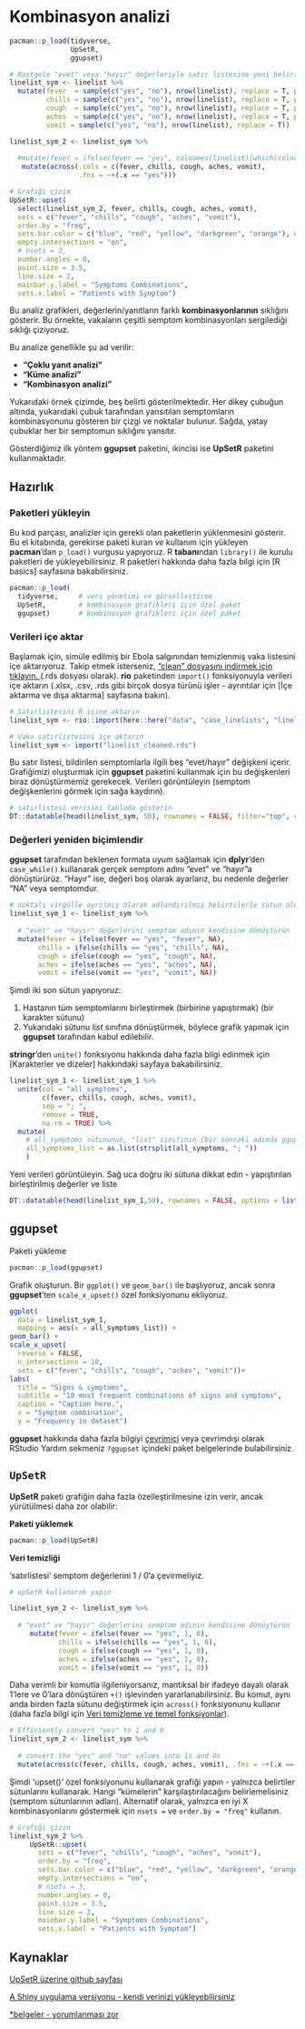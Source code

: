 
# Kombinasyon analizi { }  

```r
pacman::p_load(tidyverse,
               UpSetR,
               ggupset)

# Rastgele "evet" veya "hayır" değerleriyle satır listesine yeni belirti değişkenleri ekler
linelist_sym <- linelist %>% 
  mutate(fever  = sample(c("yes", "no"), nrow(linelist), replace = T, prob = c(0.80, 0.20)),
         chills = sample(c("yes", "no"), nrow(linelist), replace = T, prob = c(0.20, 0.80)),
         cough  = sample(c("yes", "no"), nrow(linelist), replace = T, prob = c(0.9, 0.15)),
         aches  = sample(c("yes", "no"), nrow(linelist), replace = T, prob = c(0.10, 0.90)),
         vomit = sample(c("yes", "no"), nrow(linelist), replace = T))

linelist_sym_2 <- linelist_sym %>% 
     
  #mutate(fever = ifelse(fever == "yes", colnames(linelist)[which(colnames(linelist) == "fever")]))
   mutate(across(.cols = c(fever, chills, cough, aches, vomit),
                 .fns = ~+(.x == "yes")))   

# Grafiği çizim
UpSetR::upset(
  select(linelist_sym_2, fever, chills, cough, aches, vomit),
  sets = c("fever", "chills", "cough", "aches", "vomit"),
  order.by = "freq",
  sets.bar.color = c("blue", "red", "yellow", "darkgreen", "orange"), # seçenekli renkler
  empty.intersections = "on",
  # nsets = 3,
  number.angles = 0,
  point.size = 3.5,
  line.size = 2, 
  mainbar.y.label = "Symptoms Combinations",
  sets.x.label = "Patients with Symptom")

```



Bu analiz grafikleri, değerlerin/yanıtların farklı **kombinasyonlarının** sıklığını gösterir. Bu örnekte, vakaların çeşitli semptom kombinasyonları sergilediği sıklığı çiziyoruz.

Bu analize genellikle şu ad verilir:

* **"Çoklu yanıt analizi"**
* **"Küme analizi"**
* **"Kombinasyon analizi"**

Yukarıdaki örnek çizimde, beş belirti gösterilmektedir. Her dikey çubuğun altında, yukarıdaki çubuk tarafından yansıtılan semptomların kombinasyonunu gösteren bir çizgi ve noktalar bulunur. Sağda, yatay çubuklar her bir semptomun sıklığını yansıtır.

Gösterdiğimiz ilk yöntem **ggupset** paketini, ikincisi ise **UpSetR** paketini kullanmaktadır.

## Hazırlık {  }

### Paketleri yükleyin {.unnumbered}

Bu kod parçası, analizler için gerekli olan paketlerin yüklenmesini gösterir. Bu el kitabında, gerekirse paketi kuran *ve* kullanım için yükleyen **pacman**'dan `p_load()` vurgusu yapıyoruz. R **tabanı**ndan `library()` ile kurulu paketleri de yükleyebilirsiniz. R paketleri hakkında daha fazla bilgi için [R basics] sayfasına bakabilirsiniz.

```r
pacman::p_load(
  tidyverse,     # veri yönetimi ve görselleştirme
  UpSetR,        # kombinasyon grafikleri için özel paket
  ggupset)       # kombinasyon grafikleri için özel paket
```

<!-- ======================================================= -->
### Verileri içe aktar {.unnumbered}


Başlamak için, simüle edilmiş bir Ebola salgınından temizlenmiş vaka listesini içe aktarıyoruz. Takip etmek isterseniz, <a href='https://github.com/appliedepi/epirhandbook_eng/raw/master/data/case_linelists/linelist_cleaned.rds' class='download-button'>"clean" dosyasını indirmek için tıklayın. </a> (.rds dosyası olarak). **rio** paketinden `import()` fonksiyonuyla verileri içe aktarın (.xlsx, .csv, .rds gibi birçok dosya türünü işler - ayrıntılar için [İçe aktarma ve dışa aktarma] sayfasına bakın).


```r
# Satırlistesini R içine aktarın
linelist_sym <- rio::import(here::here("data", "case_linelists", "linelist_cleaned.rds"))
```

```r
# Vaka satırlistesini içe aktarın
linelist_sym <- import("linelist_cleaned.rds")
```


Bu satır listesi, bildirilen semptomlarla ilgili beş "evet/hayır" değişkeni içerir. Grafiğimizi oluşturmak için **ggupset** paketini kullanmak için bu değişkenleri biraz dönüştürmemiz gerekecek. Verileri görüntüleyin (semptom değişkenlerini görmek için sağa kaydırın).

```r
# satırlistesi verisini tabloda gösterin
DT::datatable(head(linelist_sym, 50), rownames = FALSE, filter="top", options = list(pageLength = 5, scrollX=T), class = 'white-space: nowrap' )
```



<!-- ======================================================= -->
### Değerleri yeniden biçimlendir {.unnumbered}

**ggupset** tarafından beklenen formata uyum sağlamak için **dplyr**'den `case_while()` kullanarak gerçek semptom adını "evet" ve "hayır"a dönüştürürüz. "Hayır" ise, değeri boş olarak ayarlarız, bu nedenle değerler "NA" veya semptomdur. 
 

```r
# noktalı virgülle ayrılmış olarak adlandırılmış belirtilerle sütun oluşturun
linelist_sym_1 <- linelist_sym %>% 
  
  # "evet" ve "hayır" değerlerini semptom adının kendisine dönüştürün
  mutate(fever = ifelse(fever == "yes", "fever", NA), 
       chills = ifelse(chills == "yes", "chills", NA),
       cough = ifelse(cough == "yes", "cough", NA),
       aches = ifelse(aches == "yes", "aches", NA),
       vomit = ifelse(vomit == "yes", "vomit", NA))
```

Şimdi iki son sütun yapıyoruz:

1. Hastanın tüm semptomlarını birleştirmek (birbirine yapıştırmak) (bir karakter sütunu)
2. Yukarıdaki sütunu *list* sınıfına dönüştürmek, böylece grafik yapmak için **ggupset** tarafından kabul edilebilir.

**stringr**'den `unite()` fonksiyonu hakkında daha fazla bilgi edinmek için [Karakterler ve dizeler] hakkındaki sayfaya bakabilirsiniz.

```r
linelist_sym_1 <- linelist_sym_1 %>% 
  unite(col = "all_symptoms",
        c(fever, chills, cough, aches, vomit), 
        sep = "; ",
        remove = TRUE,
        na.rm = TRUE) %>% 
  mutate(
    # all_symptoms sütununun, "list" sınıfının (bir sonraki adımda ggupset() kullanmak için gereklidir) bir kopyasını yapın
    all_symptoms_list = as.list(strsplit(all_symptoms, "; "))
    )
```

Yeni verileri görüntüleyin. Sağ uca doğru iki sütuna dikkat edin - yapıştırılan birleştirilmiş değerler ve liste

```r
DT::datatable(head(linelist_sym_1,50), rownames = FALSE, options = list(pageLength = 5, scrollX=T), class = 'white-space: nowrap')
```


<!-- ======================================================= -->
## **ggupset** {  }

Paketi yükleme 

```r
pacman::p_load(ggupset)
```


Grafik oluşturun. Bir `ggplot()` ve `geom_bar()` ile başlıyoruz, ancak sonra **ggupset**'ten `scale_x_upset()` özel fonksiyonunu ekliyoruz. 

```r
ggplot(
  data = linelist_sym_1,
  mapping = aes(x = all_symptoms_list)) +
geom_bar() +
scale_x_upset(
  reverse = FALSE,
  n_intersections = 10,
  sets = c("fever", "chills", "cough", "aches", "vomit"))+
labs(
  title = "Signs & symptoms",
  subtitle = "10 most frequent combinations of signs and symptoms",
  caption = "Caption here.",
  x = "Symptom combination",
  y = "Frequency in dataset")

```
  
**ggupset** hakkında daha fazla bilgiyi [çevrimiçi](https://rdrr.io/cran/ggupset/man/scale_x_upset.html) veya çevrimdışı olarak RStudio Yardım sekmeniz `?ggupset` içindeki paket belgelerinde bulabilirsiniz.


<!-- ============================================ ========= -->
## `UpSetR` { }

**UpSetR** paketi grafiğin daha fazla özelleştirilmesine izin verir, ancak yürütülmesi daha zor olabilir:


**Paketi yüklemek**

```r
pacman::p_load(UpSetR)
```

**Veri temizliği**  

'satırlistesi' semptom değerlerini 1 / 0'a çevirmeliyiz.

```r
# upSetR kullanarak yapın

linelist_sym_2 <- linelist_sym %>% 
  
  # "evet" ve "hayır" değerlerini semptom adının kendisine dönüştürün
     mutate(fever = ifelse(fever == "yes", 1, 0), 
            chills = ifelse(chills == "yes", 1, 0),
            cough = ifelse(cough == "yes", 1, 0),
            aches = ifelse(aches == "yes", 1, 0),
            vomit = ifelse(vomit == "yes", 1, 0))
```

Daha verimli bir komutla ilgileniyorsanız, mantıksal bir ifadeye dayalı olarak 1'lere ve 0'lara dönüştüren `+()` işlevinden yararlanabilirsiniz. Bu komut, aynı anda birden fazla sütunu değiştirmek için `across()` fonksiyonunu kullanır (daha fazla bilgi için [Veri temizleme ve temel fonksiyonlar](#clean_across)).  


```r
# Efficiently convert "yes" to 1 and 0
linelist_sym_2 <- linelist_sym %>% 
  
  # convert the "yes" and "no" values into 1s and 0s
  mutate(across(c(fever, chills, cough, aches, vomit), .fns = ~+(.x == "yes")))
```


Şimdi 'upset()' özel fonksiyonunu kullanarak grafiği yapın - yalnızca belirtiler sütunlarını kullanarak. Hangi "kümelerin" karşılaştırılacağını belirlemelisiniz (semptom sütunlarının adları). Alternatif olarak, yalnızca en iyi X kombinasyonlarını göstermek için `nsets = ` ve `order.by = "freq"` kullanın.

```r

# Grafiği çizin
linelist_sym_2 %>% 
     UpSetR::upset(
       sets = c("fever", "chills", "cough", "aches", "vomit"),
       order.by = "freq",
       sets.bar.color = c("blue", "red", "yellow", "darkgreen", "orange"), # optional colors
       empty.intersections = "on",
       # nsets = 3,
       number.angles = 0,
       point.size = 3.5,
       line.size = 2, 
       mainbar.y.label = "Symptoms Combinations",
       sets.x.label = "Patients with Symptom")

```


<!-- ======================================================= -->
## Kaynaklar {  }

[UpSetR üzerine github sayfası](https://github.com/hms-dbmi/UpSetR)  

[A Shiny uygulama versiyonu - kendi verinizi yükleyebilirsiniz](https://gehlenborglab.shinyapps.io/upsetr/)  

[*belgeler - yorumlanması zor](https://cran.r-project.org/web/packages/UpSetR/UpSetR.pdf)  


